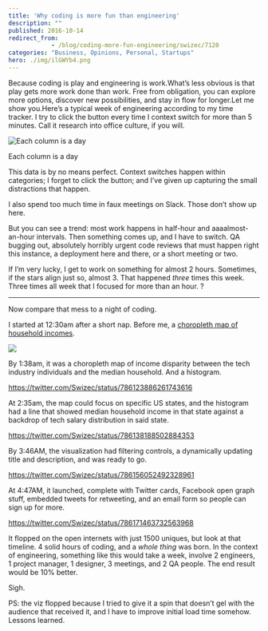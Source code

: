 ```yaml
---
title: 'Why coding is more fun than engineering'
description: ""
published: 2016-10-14
redirect_from: 
            - /blog/coding-more-fun-engineering/swizec/7120
categories: "Business, Opinions, Personal, Startups"
hero: ./img/ilGWYb4.png
---
```

Because coding is play and engineering is work.What’s less obvious is that play gets more work done than work. Free from obligation, you can explore more options, discover new possibilities, and stay in flow for longer.Let me show you.Here’s a typical week of engineering according to my time tracker. I try to click the button every time I context switch for more than 5 minutes. Call it research into office culture, if you will.

![Each column is a day](./img/ilGWYb4.png)

Each column is a day

This data is by no means perfect. Context switches happen within categories; I forget to click the button; and I’ve given up capturing the small distractions that happen.

I also spend too much time in faux meetings on Slack. Those don’t show up here.

But you can see a trend: most work happens in half-hour and aaaalmost-an-hour intervals. Then something comes up, and I have to switch. QA bugging out, absolutely horribly urgent code reviews that must happen right this instance, a deployment here and there, or a short meeting or two.

If I’m very lucky, I get to work on something for almost 2 hours. Sometimes, if the stars align just so, almost 3. That happened _three_ times this week. Three times all week that I focused for more than an hour. ?

---

Now compare that mess to a night of coding.

I started at 12:30am after a short nap. Before me, a [choropleth map of household incomes](https://swizec.com/blog/livecoding-24-choropleth-react-js/swizec/7078).

![](./img/REu8pM0.png)

By 1:38am, it was a choropleth map of income disparity between the tech industry individuals and the median household. And a histogram.

https://twitter.com/Swizec/status/786123886261743616

At 2:35am, the map could focus on specific US states, and the histogram had a line that showed median household income in that state against a backdrop of tech salary distribution in said state.

https://twitter.com/Swizec/status/786138188502884353

By 3:46AM, the visualization had filtering controls, a dynamically updating title and description, and was ready to go.

https://twitter.com/Swizec/status/786156052492328961

At 4:47AM, it launched, complete with Twitter cards, Facebook open graph stuff, embedded tweets for retweeting, and an email form so people can sign up for more.

https://twitter.com/Swizec/status/786171463732563968

It flopped on the open internets with just 1500 uniques, but look at that timeline. 4 solid hours of coding, and a _whole thing_ was born. In the context of engineering, something like this would take a week, involve 2 engineers, 1 project manager, 1 designer, 3 meetings, and 2 QA people. The end result would be 10% better.

Sigh.

PS: the viz flopped because I tried to give it a spin that doesn’t gel with the audience that received it, and I have to improve initial load time somehow. Lessons learned.
